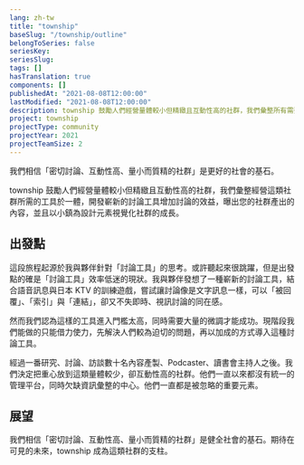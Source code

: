 ```yaml
---
lang: zh-tw
title: "township"
baseSlug: "/township/outline"
belongToSeries: false
seriesKey: 
seriesSlug: 
tags: []
hasTranslation: true
components: []
publishedAt: "2021-08-08T12:00:00"
lastModified: "2021-08-08T12:00:00"
description: township 鼓勵人們經營量體較小但精緻且互動性高的社群，我們彙整所有需要的工具於一體，開發嶄新的討論工具增加討論的效益，曝出您的社群產出的內容，並且視覺化社群的成長。
project: township
projectType: community
projectYear: 2021
projectTeamSize: 2
---
```


我們相信「密切討論、互動性高、量小而質精的社群」是更好的社會的基石。

township 鼓勵人們經營量體較小但精緻且互動性高的社群，我們彙整經營這類社群所需的工具於一體，開發嶄新的討論工具增加討論的效益，曝出您的社群產出的內容，並且以小鎮為設計元素視覺化社群的成長。

## 出發點

這段旅程起源於我與夥伴針對「討論工具」的思考。或許聽起來很跳躍，但是出發點的確是「討論工具」效率低迷的現狀。我與夥伴發想了一種嶄新的討論工具，結合語音訊息與日本 KTV 的訓練遊戲，嘗試讓討論像是文字訊息一樣，可以「被回覆」、「索引」與「連結」，卻又不失即時、視訊討論的同在感。

然而我們認為這樣的工具進入門檻太高，同時需要大量的微調才能成功。現階段我們能做的只能借力使力，先解決人們較為迫切的問題，再以加成的方式導入這種討論工具。

經過一番研究、討論、訪談數十名內容產製、Podcaster、讀書會主持人之後。我們決定把重心放到這類量體較少，卻互動性高的社群。他們一直以來都沒有統一的管理平台，同時欠缺資訊彙整的中心。他們一直都是被忽略的重要元素。

## 展望

我們相信「密切討論、互動性高、量小而質精的社群」是健全社會的基石。期待在可見的未來，township 成為這類社群的支柱。
